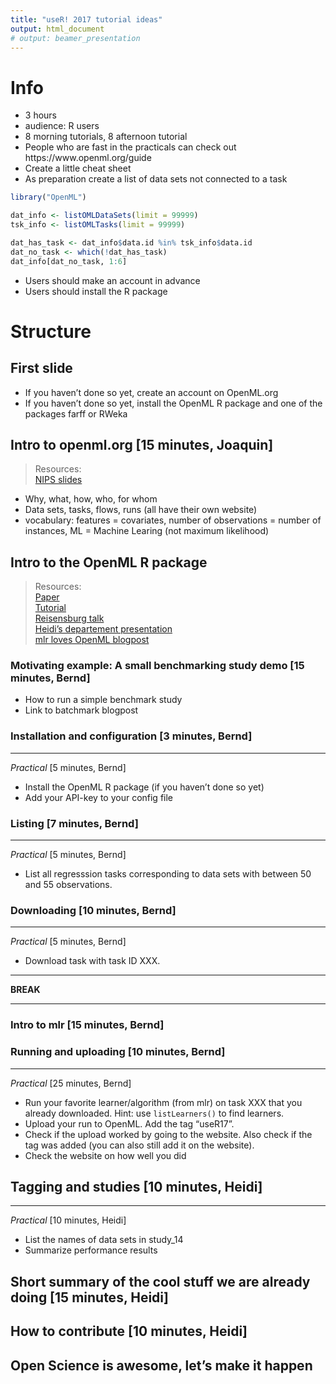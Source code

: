 ```yaml
---
title: "useR! 2017 tutorial ideas"
output: html_document
# output: beamer_presentation
---
```



# Info

- 3 hours
- audience: R users
- 8 morning tutorials, 8 afternoon tutorial
- People who are fast in the practicals can check out https://www.openml.org/guide
- Create a little cheat sheet
- As preparation create a list of data sets not connected to a task
```r
library("OpenML")

dat_info <- listOMLDataSets(limit = 99999)
tsk_info <- listOMLTasks(limit = 99999)

dat_has_task <- dat_info$data.id %in% tsk_info$data.id
dat_no_task <- which(!dat_has_task)
dat_info[dat_no_task, 1:6]
```

- Users should make an account in advance
- Users should install the R package



# Structure

## First slide
- If you haven't done so yet, create an account on OpenML.org
- If you haven't done so yet, install the OpenML R package and one of the packages farff or RWeka

## Intro to openml.org [15 minutes, Joaquin]
> Resources:  
> [NIPS slides](https://github.com/openml/articles/blob/master/OpenML%20NIPS.pdf)

- Why, what, how, who, for whom
- Data sets, tasks, flows, runs (all have their own website)
- vocabulary: features = covariates, number of observations = number of instances, ML = Machine Learing (not maximum likelihood)




## Intro to the OpenML R package
> Resources:  
> [Paper](https://bitbucket.org/giuseppec/openml-r-paper/src)  
> [Tutorial](http://openml.github.io/openml-r/vignettes/OpenML.html)  
> [Reisensburg talk](https://bitbucket.org/giuseppec/openml-r-paper/src)  
> [Heidi's departement presentation](https://github.com/openml/articles/tree/master/slides/heidi_hittisau)  
> [mlr loves OpenML blogpost](http://mlr-org.github.io/mlr-loves-OpenML/)



### Motivating example: A small benchmarking study demo [15 minutes, Bernd]

- How to run a simple benchmark study
- Link to batchmark blogpost



### Installation and configuration [3 minutes, Bernd]

----

*Practical* [5 minutes, Bernd]

- Install the OpenML R package (if you haven't done so yet)
- Add your API-key to your config file



### Listing [7 minutes, Bernd]

----

*Practical* [5 minutes, Bernd]

- List all regresssion tasks corresponding to data sets with between 
  50 and 55 observations.



### Downloading [10 minutes, Bernd]

----

*Practical* [5 minutes, Bernd]

- Download task with task ID XXX.


----

**BREAK**

----

### Intro to mlr [15 minutes, Bernd]
### Running and uploading [10 minutes, Bernd]

----

*Practical* [25 minutes, Bernd]

- Run your favorite learner/algorithm (from mlr) on task XXX that you already downloaded.
Hint: use `listLearners()` to find learners.
- Upload your run to OpenML. Add the tag "useR17". 
- Check if the upload worked by going to the website. Also check if the tag was
  added (you can also still add it on the website). 
- Check the website on how well you did
  

## Tagging and studies [10 minutes, Heidi]

----

*Practical* [10 minutes, Heidi]

- List the names of data sets in study_14 
- Summarize performance results 


## Short summary of the cool stuff we are already doing [15 minutes, Heidi]

## How to contribute [10 minutes, Heidi]

## Open Science is awesome, let's make it happen
